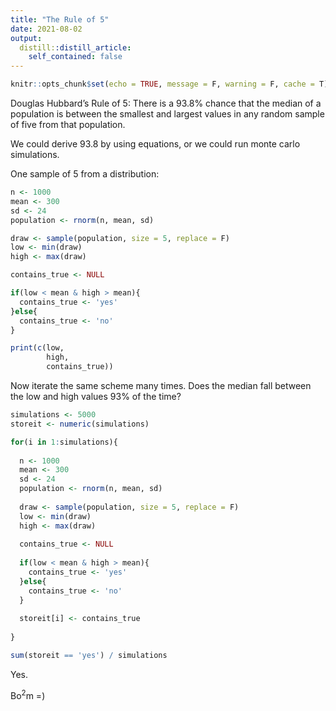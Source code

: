 ```yaml
---
title: "The Rule of 5"
date: 2021-08-02
output:
  distill::distill_article:
    self_contained: false
---
```



```r
knitr::opts_chunk$set(echo = TRUE, message = F, warning = F, cache = T)
```

Douglas Hubbard's Rule of 5: There is a 93.8% chance that the median of a population is between the smallest and largest values in any random sample of five from that population.

We could derive 93.8 by using equations, or we could run monte carlo simulations.

One sample of 5 from a distribution: 

```r

n <- 1000
mean <- 300
sd <- 24
population <- rnorm(n, mean, sd)

draw <- sample(population, size = 5, replace = F)
low <- min(draw)
high <- max(draw)

contains_true <- NULL

if(low < mean & high > mean){
  contains_true <- 'yes'
}else{
  contains_true <- 'no'
}

print(c(low, 
        high,
        contains_true))

```

Now iterate the same scheme many times. Does the median fall between the low and high values 93% of the time?

```r

simulations <- 5000
storeit <- numeric(simulations)

for(i in 1:simulations){
  
  n <- 1000
  mean <- 300
  sd <- 24
  population <- rnorm(n, mean, sd)
  
  draw <- sample(population, size = 5, replace = F)
  low <- min(draw)
  high <- max(draw)
  
  contains_true <- NULL
  
  if(low < mean & high > mean){
    contains_true <- 'yes'
  }else{
    contains_true <- 'no'
  }
  
  storeit[i] <- contains_true
  
}

sum(storeit == 'yes') / simulations


```

Yes.


Bo$^2$m =)
